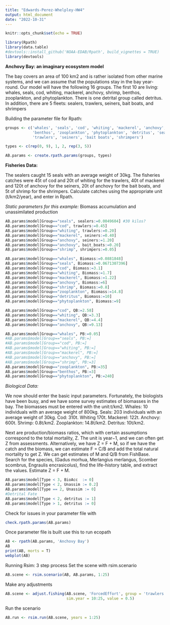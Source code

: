 ```yaml
---
title: "Edwards-Perez-Whelpley-HW4"
output: html_document
date: "2022-10-31"
---
```


```r
knitr::opts_chunk$set(echo = TRUE)
```

```r
library(Rpath)
library(data.table)
#devtools::install_github('NOAA-EDAB/Rpath', build_vignettes = TRUE)
library(devtools)
```

**Anchovy Bay: an imaginary ecosystem model**

The bay covers an area of 100 km2 and is rather isolated from other marine systems, and we can assume that the populations stay in the bay year-round. Our model will have the following 16 groups. The first 10 are living: whales, seals, cod, whiting, mackerel, anchovy, shrimp, benthos, zooplankton, and phytoplankton. There is one detrital group called detritus. In addition, there are 5 fleets: sealers, trawlers, seiners, bait boats, and shrimpers

Building the parameter file for Rpath:

```r
groups <- c('whales', 'seals', 'cod', 'whiting', 'mackerel', 'anchovy', 'shrimp',
            'benthos', 'zooplankton', 'phytoplankton', 'detritus', 'sealers', 
            'trawlers', 'seiners', 'bait boats', 'shrimpers')

types <- c(rep(0, 9), 1, 2, rep(3, 5))

AB.params <- create.rpath.params(groups, types)
```

**Fisheries Data:**

The sealers caught 15 seals with an average weight of 30kg. The fisheries catches were 45t of cod and 20t of whiting for the trawlers, 40t of mackerel and 120t of anchovy for the seiners, 20t of anchovy for the bait boats, and 5t of shrimp for the shrimpers. Calculate catches using the appropriate unit (t/km2/year), and enter in Rpath.

*Static parameters for this example:*
Biomass accumulation and unassimilated production

```r
AB.params$model[Group=="seals", sealers:=0.0049604] #30 kilos? 
AB.params$model[Group=="cod", trawlers:=0.45]
AB.params$model[Group=="whiting", trawlers:=0.20]
AB.params$model[Group=="mackerel", seiners:=0.40]
AB.params$model[Group=="anchovy", seiners:=1.20]
AB.params$model[Group=="anchovy", bait_boats:=0.20]
AB.params$model[Group=="shrimp", shrimpers:=0.05]
```


```r
AB.params$model[Group=="whales", Biomass:=0.0881848] 
AB.params$model[Group=="seals", Biomass:=0.0671307396]
AB.params$model[Group=="cod", Biomass:=3.1]
AB.params$model[Group=="whiting", Biomass:=1.7]
AB.params$model[Group=="mackerel", Biomass:=1.22]
AB.params$model[Group=="anchovy", Biomass:=6]
AB.params$model[Group=="shrimp", Biomass:=0.8]
AB.params$model[Group=="zooplankton", Biomass:=14.8]
AB.params$model[Group=="detritus", Biomass:=10]
AB.params$model[Group=="phytoplankton", Biomass:=9]
```

```r
AB.params$model[Group=="cod", QB:=2.58]
AB.params$model[Group=="whiting", QB:=3.3]
AB.params$model[Group=="mackerel", QB:=4.4]
AB.params$model[Group=="anchovy", QB:=9.13]
```

```r
AB.params$model[Group=="whales", PB:=0.05] 
#AB.params$model[Group=="seals", PB:=]
#AB.params$model[Group=="cod", PB:=]
#AB.params$model[Group=="whiting", PB:=]
#AB.params$model[Group=="mackerel", PB:=]
#AB.params$model[Group=="anchovy", PB:=]
#AB.params$model[Group=="shrimp", PB:=3]
AB.params$model[Group=="zooplankton", PB:=35]
AB.params$model[Group=="benthos", PB:=3]
AB.params$model[Group=="phytoplankton", PB:=240]
```

*Biological Data:*

We now should enter the basic input parameters. Fortunately, the biologists have been busy, and we have some survey estimates of biomasses in the bay. The biomasses must be entered with the unit:t/km2. Whales: 10 individuals with an average weight of 800kg. Seals: 203 individuals with an average weight of 30kg. Cod: 310t. Whiting 170t. Mackerel: 122t. Anchovy: 600t. Shrimp: 0.8t/km2. Zooplankton: 14.8t/km2. Detritus: 10t/km2.

Next are production/biomass ratios, which with certain assumptions correspond to the total mortality, Z. The unit is year−1, and we can often get Z from assessments. Alternatively, we have Z = F + M, so if we have the catch and the biomass, we can estimate F = C/B and add the total natural mortality to get Z. We can get estimates of M and Q/B from FishBase. Search for the species, (Gadus morhua, Merlangius merlangus, Scomber scombrus, Engraulis encrasicolus), find the life-history table, and extract the values. Estimate Z = F + M.

```r
AB.params$model[Type < 3, BioAcc  := 0]
AB.params$model[Type < 2, Unassim := 0.2]
AB.params$model[Type == 2, Unassim := 0]
#Detrital Fate
AB.params$model[Type < 2, detritus := 1]
AB.params$model[Type > 1, detritus := 0]
```

Check for issues in your parameter file with

```r
check.rpath.params(AB.params)
```

Once parameter file is built use this to run ecopath

```r
AB <- rpath(AB.params, 'Anchovy Bay')
AB
print(AB, morts = T)
webplot(AB)
```

Running Rsim: 3 step process 
Set the scene with rsim.scenario

```r
AB.scene <- rsim.scenario(AB, AB.params, 1:25)
```

Make any adjustments

```r
AB.scene <- adjust.fishing(AB.scene, 'ForcedEffort', group = 'trawlers',
                           sim.year = 10:25, value = 0.5)
```

Run the scenario

```r
AB.run <- rsim.run(AB.scene, years = 1:25)
```
